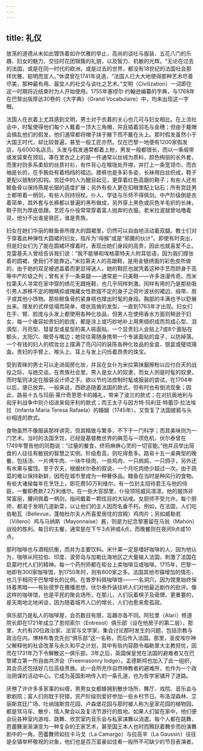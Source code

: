 ```yaml
---
---
---
```

title: 礼仪
---




放荡的道德从未如此镀饰着如许优雅的举止，高尚的谈吐与服装、五花八门的乐趣、妇女的魅力、交往时花团锦簇的礼貌，以及智力、机敏的光辉。“无论在过去的法国，或是在同一时代的欧洲，或是过去的世界，都没有18世纪的法国社会那样优雅、聪明而宜人。”休谟曾在1741年说道，“法国人已大大地使得那种艺术尽善尽美，那种最有用、最宜人的社交与谈吐之艺术。”文明（Civilization）一词即在这一时期将近结束时为人开始使用。1755年塞缪尔·约翰逊编纂的字典，与1768年在巴黎出版厚达30卷的《大字典》（Grand Vocabulaire）中，均未出现这一字眼。

法国人在衣着上尤其感到文明，男士对于衣着的关心也几可与妇女相比。在上流社会中，时髦使得他们每个人戴着一顶大三角帽，并且插着羽毛与金穗；但由于戴帽会搞乱他们的假发，他们通常都将帽子挟于腋下而不戴在头上。那时假发虽然小于大国王时代，却比较普遍，甚至一般工匠亦然。仅在巴黎一地便有1200家假发店，与6000名店员。头发与假发通常都着上粉，男发一般都很长，而以一条缎带或发袋束在颈后。罩在里衣之上的是一件通常以丝绒为质料，颜色绚丽的长外套，而里衬则多系柔软的丝质衬衫，有件背心在喉咙处开襟，并打上一条宽领巾，而衣袖是长的，在手腕处有着绉绉的褶边。膝裤也是多彩多姿，长袜用白丝织成，鞋子更配以银制的扣钩。宫廷中的人为醒目起见，更穿着红色高跟的鞋子；有些人还有鲸鱼骨以保持燕尾长服的适度扩展；另外有些人更在扣眼里配上钻石；所有宫廷男士都带着一柄剑，有些人则持拐杖。仆人、学徒与乐师不得佩剑。中产阶级倒是衣着简单，其外套与长裤都以普遍的黑布做成，另外穿上黑色或灰色羊毛织的长袜，鞋子则为厚底低跟。艺匠与仆役常常穿着富人抛弃的衣服。老米拉波就曾咕噜着说，他分不出谁是铁匠，谁是贵族。

妇女在她们华丽的鲸鱼骨所撑大的圆裙里，仍然可以自由地活动着双腿。教士们对于穿着此种弹性大圆裙的妇女，指斥为“母猴”或是“邪魔的伙计”。即使有时突出，但是妇女们为了能在圆裙环撑着时，表现出她们身段的高贵，因此也就喜爱不止。克雷基夫人曾经告诉我们说：“我不能够和埃格蒙特夫人附耳低语，因为我们撑张着的圆裙，使我们不能靠近。”米拉第夫人的高跟鞋，是用金银绣面的彩色皮所做的，由于她的双足被遮盖着而更显得迷人，她的鞋匠也就凭着这种手艺而跻身于高等中产阶级之列；曾有关于一条美腿——通常是一只美鞋——许多浪漫传奇。而米拉第夫人寻常在家中穿的绣花无跟拖鞋，也几乎同样刺激。同样有用的乃是那些吸引男人游移不定的眼睛抑或掩藏女性款摆不定的身子之荷叶波状的裙边、缎带、扇子或其他小饰物。那些鲸鱼骨的紧身褡也撑出时髦的身段。胸部的丰满也予以舒展出来。理发的式样低塌而简单，塔状高耸的发型，一直到1763年才出现。妇女们在手、臂、脸庞与头发上都使用各种化妆品，但男人在使用香水方面则稍逊于妇女，每一个雍容如贵妇的脸庞，都是涂上或巧妙地补上用黑绸织成而剪成心型、泪滴型、月亮型、彗星型或星型的美人斑面贴。一个显贵妇人会贴上7或8个面贴在额头，太阳穴、眼旁与嘴边；她往往需随身携带一个专装面贴的盒子，以防掉落。一个有钱的妇人的梳妆台上摆满了亮闪闪的装陈各种化妆品的金盒、银盒或璧琉璃盒。贵妇的手臂上、喉头上、耳上与发上闪烁着昂贵的珠宝。

受到青睐的男士可以走进闺房化妆，并且在女仆为米拉第抹胭擦粉以应付白天的战役之际，与她交谈。在贵族社会里，男人是女人的奴隶，而女人则是时髦的奴隶，而时髦则决定在服装设计师之手。欲以节约法控制时髦或服装的尝试，在1704年以后，便已放弃。一般来说，西欧追随着法国的款式，但有时也有倒流现象；因此，路易十五与玛丽·莱什奇恩思卡的婚礼，带来了波兰的款式；在对抗奥地利与匈牙利战争中则介绍进来匈牙利的款式；而王太子与因方特·玛利亚·特蕾莎·拉法埃拉（Infanta Maria Teresa Rafaela）的婚姻（1745年），又恢复了法国披肩与头纱相连的款式。

食物虽然不像服装那样讲究，但其精致与繁多，不下于一门科学；而其美味则为一门艺术。当时的法国烹饪，已经是基督教世界的典范与一项危机，伏尔泰曾在1749年警告他的同胞说：“过量的餐食，终将麻痹心灵的一切官能。”他并且举出简食的人往往有敏锐的智慧之实例。阶级愈高，则吃得愈多。路易十五一桌典型的晚餐，包括汤、一片烤牛肉、一块牛犊肉、一些鸡肉、一只鹧鸪、一只鸽子，另外还有水果与蜜饯。至于农夫，根据伏尔泰的叙说，一个月吃肉绝少超过一次。由于蔬菜的难以保持新鲜，因而在城市里成为一种奢侈品。鳗鱼在当时是种风行的食物。有些大诸侯每年在烹饪上，即花费50万利维尔，有一位封主招待君王与他的侍臣，一餐即费款7.2万利维尔。在一些大官邸里，仆役领班威风凛凛，他的服饰非常富丽，腰间佩着一柄剑，指间戴着一颗炫目的大钻戒。女厨师不受允许。每个厨师，都渴于发明几道新菜，以让他们的主人因而名垂不朽。例如，在法国，人们吃伯勒瓦（Bellevue，蓬帕杜尔夫人所喜爱居住的宫殿）鸡肉片；另如威勒若（Villeroi）鸡与马纳斯（Mayonnaise）酱，则是为纪念黎塞留在马翁（Mahón）战役的胜利。每日的主餐，通常是在下午3点钟或4点，而晚餐则在夜间9点或10点。

那时咖啡也与酒相抗衡，而并为主要饮料。米什莱一定是嗜好咖啡的人，因为他认为，咖啡从阿拉伯、印度、波旁岛与加勒比海地区之大量输入法国，刺激了法国在启蒙时代人们的精神。每一个药剂师都在柜台上卖咖啡豆或咖啡。1715年，巴黎一地即有300家咖啡馆，到1750年时，则有600家之多。法国其他市镇增加的情形，也几乎相同于巴黎增长的比例。在普罗科佩咖啡馆——一名洞穴，因为馆里始终保持着黑暗——有狄德罗在撒播思想，伏尔泰乔装往听人们对他最近剧作的批评。像这样的咖啡馆，也是平民的聚会场所，在那儿，人们玩着棋子及骨牌，更重要的，是天南地北地闲谈，因为随着城市人口的增长，人们也愈来愈孤寂。

俱乐部乃是私人的咖啡屋，会员数目有限，旨趣亦各不同。阿拉里（Alari）修道院长即在1721年成立了恩彻索尔（Entresol）俱乐部（设在他房子的第二层），那里，大约有20位政治家、法官与文学家，集会讨论那时发生的问题，包括宗教与政治在内。博林布鲁克先创“俱乐部”这一名称，而后传入法国。那里，圣皮埃尔神父解释他的社会改革与永久和平之计划，其中有些内容颇令福勒里大主教担忧，因而在1731年乃下令解散这一俱乐部。3年之后，英国保皇党在法国的避难者又在巴黎建立第一所自由共济会（Freemasonry lodge）。孟德斯鸠也加入了此一组织，其会员还包括好几位高级贵族。此一会所充作自然神教者的避难所，也作为一个政治阴谋的活动中心。它成为英国影响传入的一条孔道，也为哲学家铺开了道路。

厌倦了许许多多家事的纠缠，男男女女都蜂拥到散步场所、舞厅、戏院、音乐会与歌剧院；富人们则耽于狩猎，资产阶级则爱好参加一些乡村节日。布洛涅森林、艾丽斯宫廷广场、吐纳瑞斯宫花园、卢森堡花园与那时被人称为皇家花园的植物园，都是驾马车、散步、情人聚会以及复活节游行的胜地。如果人们留在家中，他们便会玩各种室内游戏、跳舞、欣赏室内音乐会与私家演舞以消遣。每个人都在跳舞，芭蕾舞渐渐演变为一种复杂的王家艺术，甚至国王本人也时而腾跃着舞步而扮演舞剧中的一角。芭蕾舞师如拉卡马戈（La Camargo）与拉高辛（La Gaussin）往往是全镇举杯敬祝的对象，他们也是百万富豪如佳肴一般所不可缺少的节目表演者。